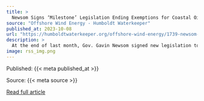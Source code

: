 ```yaml
---
title: >
  Newsom Signs ‘Milestone’ Legislation Ending Exemptions for Coastal Oil and Gas Development
source: "Offshore Wind Energy - Humboldt Waterkeeper"
published_at: 2023-10-08
url: "https://humboldtwaterkeeper.org/offshore-wind-energy/1739-newsom-signs-milestone-legislation-ending-exemptions-for-coastal-oil-and-gas-development-2"
description: >
  At the end of last month, Gov. Gavin Newsom signed new legislation to end special treatment for oil and gas companies seeking to develop facilities along the California coast while simultaneously bolstering offshore wind development efforts.Senate Bill 704, introduced by state Sen. Dave Min (D-Irvine), removes a 1970s-era loophole – the “industrial override” provision of the California Coastal Act – that allows oil and gas companies to develop facilities in the coastal zone, including new or expanded refineries and petrochemical plants, without having to comply with state resource protection policies, as long as certain requirements are met.What exactly does this mean for Humboldt?Humboldt Bay has approximately 1,200 acres zoned for Coastal-Dependent Industrial uses — meaning, any industry built in those areas must be somehow dependent on the sea. Planning for CDI uses was done in the 1970s, when demand for land to accommodate sea-dependent businesses was much higher than it is now. The Humboldt Bay Area Plan, a component of the county’s Local Coastal Program, includes marine oil terminals and offshore oil service or supply bases as “principal uses allowed” on CDI lands.SB 704 prohibits “new or expanded oil and gas development from being considered a Coastal-Dependent Industrial facility,” and would only permit those developments if they are determined to be “consistent with all applicable provisions of the act,” according to the text of the bill. Under SB 704, new or expanded oil and gas facilities will have to comply with policies outlined in Chapter 3 of the Coastal Act to be permitted, in line with “virtually all other coastal development.”&nbsp;
image: rss_img.png
---
```



  Published: {{< meta published_at >}}
  

  Source: {{< meta source >}}
  

  [Read full article]({{< meta url >}}){target='blank'}
  

